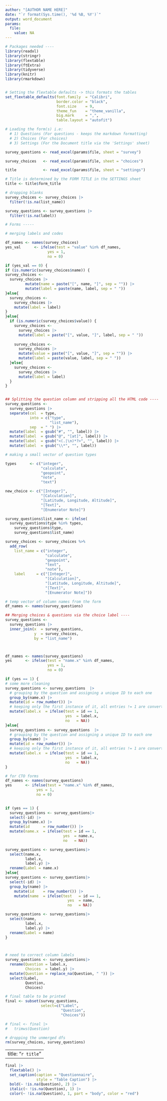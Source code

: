 ---
author: "[AUTHOR NAME HERE]"
date: "`r format(Sys.time(), '%d %B, %Y')`"
output: word_document
params:
  file:
    value: NA
---

```{r setup, include = FALSE}
# Packages needed ----
library(readxl)
library(stringr)
library(flextable)
library(ftExtra)
library(tidyverse)
library(knitr)
library(rmarkdown)


# Setting the flextable defaults -> this formats the tables
set_flextable_defaults(font.family  = "Calibri",
                       border.color = "black",  
                       font.size    = 9, 
                       theme_fun    = "theme_vanilla",
                       big.mark     = ",", 
                       table.layout = "autofit")

# Loading the form(s) i.e:
  # 1) Questions (For questions - keeps the markdown formatting)
  # 2) Choices (For choices)
  # 3) Settings (For the Document title via the 'Settings' sheet)

survey_questions <- read_excel(params$file, sheet = "survey")

survey_choices   <- read_excel(params$file, sheet = "choices")

title            <- read_excel(params$file, sheet = "settings")

# Title is determined by the FORM TITLE in the SETTINGS sheet
title <- title$form_title

# dropping blanks
survey_choices <- survey_choices |>
  filter(!is.na(list_name))

survey_questions <- survey_questions |>
  filter(!is.na(label))

# Forms -----

# merging labels and codes

df_names <- names(survey_choices)
yes_val      <- ifelse(test = "value" %in% df_names, 
                   yes = 1,
                   no = 0)

if (yes_val == 0) {
if (is.numeric(survey_choices$name)) {
survey_choices <- 
  survey_choices |>
         mutate(name = paste("[", name, "]", sep = "")) |>
         mutate(label = paste(name, label, sep = " "))
}else{
  survey_choices <- 
    survey_choices |>
    mutate(label = label)
}
}else{
  if (is.numeric(survey_choices$value)) {
    survey_choices <- 
      survey_choices |>
      mutate(label = paste("[", value, "]", label, sep = " "))
    
    survey_choices <- 
      survey_choices |>
      mutate(value = paste("[", value, "]", sep = "")) |>
      mutate(label = paste(value, label, sep = " "))
  }else{
    survey_choices <- 
      survey_choices |>
      mutate(label = label)
  }
}


## Splitting the question column and stripping all the HTML code ----
survey_questions <-
  survey_questions |>
  separate(col  = type,
           into = c("type", 
                    "list_name"),
           sep  = " ") |>
  mutate(label  = gsub("#", "", label)) |>
  mutate(label  = gsub("@", "[at]", label)) |>
  mutate(label  = gsub("<(.|\n)*?>", "", label)) |>
  mutate(label  = gsub("\\*", "", label))

# making a small vector of question types

types      <- c("integer", 
                "calculate",
                "geopoint", 
                "note", 
                "text")

new_choice <- c("[Integer]",
                "[Calculation]",
                "[Latitude, Longitude, Altitude]",
                "[Text]",
                "[Enumerator Note]")

survey_questions$list_name <- ifelse(
  survey_questions$type %in% types,
    survey_questions$type,
    survey_questions$list_name)

survey_choices <- survey_choices %>%
  add_row(
    list_name = c("integer",
                  "calculate",
                  "geopoint",
                  "text",
                  "note"),
    label     = c("[Integer]",
                  "[Calculation]",
                  "[Latitude, Longitude, Altitude]",
                  "[Text]",
                  "[Enumerator Note]"))

# temp vector of column names from the form
df_names <- names(survey_questions)

## Merging choices & questions via the choice label ----
survey_questions <-
  survey_questions |>
  inner_join(x  = survey_questions,
             y  = survey_choices,
             by = "list_name")



df_names <- names(survey_questions)
yes      <- ifelse(test = "name.x" %in% df_names, 
                   yes = 1,
                   no = 0)

if (yes == 1) {
# some more cleaning
survey_questions <- survey_questions  |>
  # grouping by the question and assigning a unique ID to each one
  group_by(name.x) |>
  mutate(id = row_number()) |>
  # keeping only the first instance of it, all entries != 1 are converted to NA
  mutate(label.x  = ifelse(test = id == 1,
                           yes  = label.x,
                           no   = NA))
}else{
  survey_questions <- survey_questions  |>
  # grouping by the question and assigning a unique ID to each one
  group_by(name) |>
  mutate(id = row_number()) |>
  # keeping only the first instance of it, all entries != 1 are converted to NA
  mutate(label.x  = ifelse(test = id == 1,
                           yes  = label.x,
                           no   = NA))
}

# for CTO forms
df_names <- names(survey_questions)
yes      <- ifelse(test = "name.x" %in% df_names, 
              yes = 1,
              no = 0)
  

if (yes == 1) {
  survey_questions <- survey_questions|>
  select(-id) |>
  group_by(name.x) |>
  mutate(id      = row_number()) |>
  mutate(name.x  = ifelse(test = id == 1,
                          yes  = name.x,
                          no   = NA))

survey_questions <- survey_questions|>
  select(name.x, 
         label.x, 
         label.y) |>
  rename(Label = name.x)
}else{
survey_questions <- survey_questions|>
  select(-id) |>
  group_by(name) |>
    mutate(id    = row_number()) |>
    mutate(name  = ifelse(test   = id == 1,
                            yes  = name,
                            no   = NA))

survey_questions <- survey_questions|>
  select(name, 
         label.x, 
         label.y) |>
  rename(Label = name)
}



# need to correct column labels
survey_questions <- survey_questions|>
  rename(Question = label.x,
         Choices  = label.y) |>
  mutate(Question = replace_na(Question, " ")) |>
  select(Label, 
         Question, 
         Choices)

# final table to be printed
final <- subset(survey_questions, 
                select=c("Label", 
                         "Question", 
                         "Choices"))

# final <- final |>
#   trimws(Question)

# dropping the unmerged dfs
rm(survey_choices, survey_questions)
```

---
title: "`r title`"
---

```{r ft.split = TRUE, echo = F}
final |>
  flextable() |>
  set_caption(caption = "Questionnaire",
              style = "Table Caption") |>
  bold(~ !is.na(Question), 2) |>
  italic(~ !is.na(Question), 1) |>
  color(~ !is.na(Question), 1, part = "body", color = "red")
```


